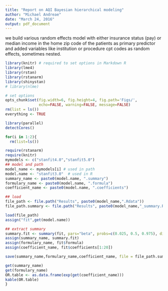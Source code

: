 ```yaml
---
title: "Report on AQI Bayesian hierarchical modeling"
author: "Michael Andreae"
date: "March 24, 2016"
output: pdf_document
---
```


we build various random effects model with either insurance status (pay) or median income in the home zip code of the patients as primary predictor and added variables like institution or procedure cpt codes as random effects, sometimes nested.

```r
library(knitr) # required to set options in Markdown R
library(lme4)
library(rstan)
library(rstanarm)
library(shinystan)
# library(nlme)
```

```r
# set options
opts_chunk$set(fig.width=6, fig.height=4, fig.path='Figs/',
               echo=FALSE, warning=FALSE, message=FALSE)
rm(list = ls())
everything <- TRUE
```

```r
library(parallel)
detectCores()
```

```r

for(i in 1:2){
  rm(list=ls())

require(rstanarm)
require(knitr)
mymodels <- c("stanfit4.0","stanfit5.0")
## model and path
model_name <- mymodels[i] # used in path
model.name <- "stanfit3.0"  # used in R
summary_name <- paste0(model.name, ".summary")
formulary_name <- paste0(model.name, ".formula")
coefficient_name <- paste0(model.name, ".coefficients")

## load
file_path <- file.path("Results", paste0(model_name,".Rdata"))
file_path.summary <- file.path("Results", paste0(model_name,"_summary.Rdata"))

load(file_path)
assign("fit",get(model.name))

## extract summary
summary.fit <- summary(fit, pars="beta", probs=c(0.025, 0.5, 0.975), digits=2)
assign(summary_name, summary.fit)
assign(formulary_name, fit$formula)
assign(coefficient_name, fit$coefficients[1:20])

save(summary_name,formulary_name,coefficient_name, file = file_path.summary)

get(summary_name)
get(formulary_name)
OR.table <- as.data.frame(exp(get(coefficient_name)))
kable(OR.table)
}
```